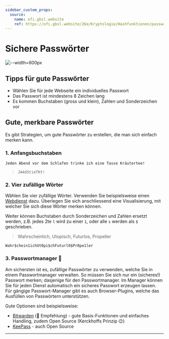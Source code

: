 ```yaml
---
sidebar_custom_props:
  source:
    name: ofi.gbsl.website
    ref: https://ofi.gbsl.website/26e/Kryptologie/Hashfunktionen/passwords
---
```



# Sichere Passwörter
![--width=600px](img/xkcd_password_strength.png)

<PasswordChecker />

## Tipps für gute Passwörter
- Wählen Sie für jede Webseite ein individuelles Passwort
- Das Passwort ist mindestens 8 Zeichen lang
- Es kommen Buchstaben (gross und klein), Zahlen und Sonderzeichen vor

## Gute, merkbare Passwörter
Es gibt Strategien, um gute Passwörter zu erstellen, die man sich einfach merken kann.

### 1. Anfangsbuchstaben
`Jeden Abend vor dem Schlafen trinke ich eine Tasse Kräutertee!`

> `JA4dStieTKt!`

### 2. Vier zufällige Wörter
Wählen Sie vier zufällige Wörter. Verwenden Sie beispielsweise einen [Webdienst](https://capitalizemytitle.com/zufallswort-generator/) dazu.
Überlegen Sie sich anschliessend eine Visualisierung, mit welcher Sie sich diese Wörter merken können.

Weiter können Buchstaben durch Sonderzeichen und Zahlen ersetzt werden, z.B. jedes 2te `l` wird zu einer `1`, oder alle `s` werden als `$` geschrieben.

> Wahrscheinlich, Utopisch, Futurlos, Propeller

`Wahr$chein1ichUt0pi$chFuturl0$Pr0pe1ler`

### 3. Passwortmanager 🏅
Am sichersten ist es, zufällige Passwörter zu verwenden, welche Sie in einem Passwortmanager verwalten.
So müssen Sie sich nur ein (sicheres!) Passwort merken; dasjenige für den Passwortmanager.
Im Manager können Sie für jeden Dienst automatisch ein sicheres Passwort erzeugen lassen.
Für gängige Passwort-Manager gibt es auch Browser-Plugins, welche das Ausfüllen von Passwörtern unterstützen.

Gute Optionen sind beispielsweise:
- [Bitwarden](https://bitwarden.com/) (🏅 Empfehlung) - gute Basis-Funktionen und einfaches Handling, zudem Open Source (Kerckhoffs Prinzip 😉)
- [KeePass](https://keepass.info/) - auch Open Source

---
